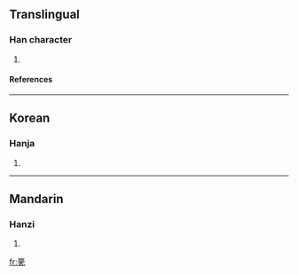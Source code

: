 ==Translingual==
===Han character===
{{Han char|rn=8|rad=亠|as=10|sn=12|four=|canj=XX卜口月 (XXYRB), 卜口月弓 (YRBN)}}
# {{defn|Han|sort=亠10}}
====References====
{{Han ref|kx=0089.190|dkj=00327|dj=0189.220|hdz=10290.040|uh=4EB4|ud=20148}}
----
==Korean==
===Hanja===
{{ko-hanja|hangeul=유|rv=yu|mr=yu}}
# {{defn|Korean}}
----
==Mandarin==
===Hanzi===
{{cmn-hanzi|pin=[[yòu]] ([[you4]])|wg=yu<sup>4</sup>}}
# {{defn|Mandarin}}

[[fr:亴]]